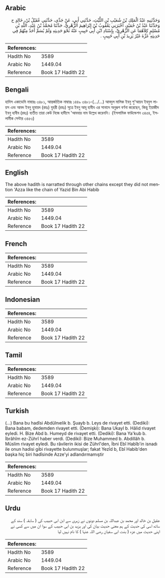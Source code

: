 ## Arabic


<div dir="rtl" lang="ar" style={{fontSize:'larger',backgroundColor:'#f8f9fa',padding:20}}>
وَحَدَّثَنِيهِ عَبْدُ الْمَلِكِ بْنُ شُعَيْبِ بْنِ اللَّيْثِ، حَدَّثَنِي أَبِي، عَنْ جَدِّي، حَدَّثَنِي عُقَيْلُ بْنُ، خَالِدٍ ح وَحَدَّثَنَا عَبْدُ بْنُ حُمَيْدٍ، أَخْبَرَنِي يَعْقُوبُ بْنُ إِبْرَاهِيمَ الزُّهْرِيُّ، حَدَّثَنَا مُحَمَّدُ بْنُ عَبْدِ، اللَّهِ بْنِ مُسْلِمٍ كِلاَهُمَا عَنِ الزُّهْرِيِّ، بِإِسْنَادِ ابْنِ أَبِي حَبِيبٍ عَنْهُ نَحْوَ حَدِيثِهِ وَلَمْ يُسَمِّ أَحَدٌ مِنْهُمْ فِي حَدِيثِهِ عَزَّةَ غَيْرُ يَزِيدَ بْنِ أَبِي حَبِيبٍ ‏.‏
</div>
<div style={{backgroundColor:'#f8f9fa',padding:20, marginBottom: 10}}><table> <thead> <tr> <th>References:</th> <th></th> </tr> </thead> <tbody><tr><td>Hadith No</td><td>3589</td></tr><tr><td>Arabic No</td><td>1449.04</td></tr><tr><td>Reference</td><td>Book 17 Hadith 22</td></tr></tbody></table></div>

## Bengali


<div dir="ltr" lang="bn" style={{fontSize:'larger',backgroundColor:'#f8f9fa',padding:20}}>
হাদিস একাডেমি নাম্বারঃ ৩৪৮১, আন্তর্জাতিক নাম্বারঃ ১৪৪৯ ৩৪৮১-(.../...) আবদুল মালিক ইবনু শু'আয়ব ইবনুল লায়স এবং আবদ ইবনু হুমায়দ (রহঃ) যুহরী (রহঃ) সূত্রে ইবনু আবূ হাবীব এর সানাদে অনুরূপ বর্ণনা করেছেন, কিন্তু ইয়াজীদ ইবনু হাবীব (রহঃ) ব্যতীত তারা কেউ নিজে হাদীসে 'আযযার নাম উল্লেখ করেননি। (ইসলামিক ফাউন্ডেশন ৩৪৫৪, ইসলামীক সেন্টার ৩৪৫৩)
</div>
<div style={{backgroundColor:'#f8f9fa',padding:20, marginBottom: 10}}><table> <thead> <tr> <th>References:</th> <th></th> </tr> </thead> <tbody><tr><td>Hadith No</td><td>3589</td></tr><tr><td>Arabic No</td><td>1449.04</td></tr><tr><td>Reference</td><td>Book 17 Hadith 22</td></tr></tbody></table></div>

## English


<div dir="ltr" lang="en" style={{fontSize:'larger',backgroundColor:'#f8f9fa',padding:20}}>
The above hadith is narratted through other chains except they did not mention 'Azza like the chain of Yazid Bin Abi Habib
</div>
<div style={{backgroundColor:'#f8f9fa',padding:20, marginBottom: 10}}><table> <thead> <tr> <th>References:</th> <th></th> </tr> </thead> <tbody><tr><td>Hadith No</td><td>3589</td></tr><tr><td>Arabic No</td><td>1449.04</td></tr><tr><td>Reference</td><td>Book 17 Hadith 22</td></tr></tbody></table></div>

## French


<div dir="ltr" lang="fr" style={{fontSize:'larger',backgroundColor:'#f8f9fa',padding:20}}>

</div>
<div style={{backgroundColor:'#f8f9fa',padding:20, marginBottom: 10}}><table> <thead> <tr> <th>References:</th> <th></th> </tr> </thead> <tbody><tr><td>Hadith No</td><td>3589</td></tr><tr><td>Arabic No</td><td>1449.04</td></tr><tr><td>Reference</td><td>Book 17 Hadith 22</td></tr></tbody></table></div>

## Indonesian


<div dir="ltr" lang="id" style={{fontSize:'larger',backgroundColor:'#f8f9fa',padding:20}}>

</div>
<div style={{backgroundColor:'#f8f9fa',padding:20, marginBottom: 10}}><table> <thead> <tr> <th>References:</th> <th></th> </tr> </thead> <tbody><tr><td>Hadith No</td><td>3589</td></tr><tr><td>Arabic No</td><td>1449.04</td></tr><tr><td>Reference</td><td>Book 17 Hadith 22</td></tr></tbody></table></div>

## Tamil


<div dir="ltr" lang="ta" style={{fontSize:'larger',backgroundColor:'#f8f9fa',padding:20}}>

</div>
<div style={{backgroundColor:'#f8f9fa',padding:20, marginBottom: 10}}><table> <thead> <tr> <th>References:</th> <th></th> </tr> </thead> <tbody><tr><td>Hadith No</td><td>3589</td></tr><tr><td>Arabic No</td><td>1449.04</td></tr><tr><td>Reference</td><td>Book 17 Hadith 22</td></tr></tbody></table></div>

## Turkish


<div dir="ltr" lang="tr" style={{fontSize:'larger',backgroundColor:'#f8f9fa',padding:20}}>
(…) Bana bu hadîsi Abdülnıelik b. Şuayb b. Leys de rivayet etti. (Dediki): Bana babam, dedemden rivayet etti. (Demişki): Bana Ukayl b. Hâlid rivayet eyledi. H. Bize Abd b. Humeyd de rivayet etti. (Dediki): Bana Ya'kub b. İbrâhîm ez-Zührî haber verdi. (Dediki): Bize Muhammed b. Abdillâh b. Müslim rivayet eyledi. Bu râvilerin ikisi de Zührî'den, İbni Ebî Habîb'in isnadı ile onun hadisi gibi rivayette bulunmuşlar; fakat Yezîd b, Ebî Habib'den başka hiç biri hadîsinde Azze'yi adlandırmamıştir
</div>
<div style={{backgroundColor:'#f8f9fa',padding:20, marginBottom: 10}}><table> <thead> <tr> <th>References:</th> <th></th> </tr> </thead> <tbody><tr><td>Hadith No</td><td>3589</td></tr><tr><td>Arabic No</td><td>1449.04</td></tr><tr><td>Reference</td><td>Book 17 Hadith 22</td></tr></tbody></table></div>

## Urdu


<div dir="rtl" lang="ur" style={{fontSize:'larger',backgroundColor:'#f8f9fa',padding:20}}>
عقیل بن خالد اور محمد بن عبداللہ بن مسلم دونوں نے زہری سے ابن ابی حبیب کی ( سابقہ ) سند کے ساتھ اسی کی حدیث کے ہم معنی حدیث بیان کی اور یزید بن ابی حبیب کے سوا ان میں سے کسی نے اپنی حدیث میں عزہ ( بنت ابی سفیان رضی اللہ عنہا ) کا نام نہیں لیا
</div>
<div style={{backgroundColor:'#f8f9fa',padding:20, marginBottom: 10}}><table> <thead> <tr> <th>References:</th> <th></th> </tr> </thead> <tbody><tr><td>Hadith No</td><td>3589</td></tr><tr><td>Arabic No</td><td>1449.04</td></tr><tr><td>Reference</td><td>Book 17 Hadith 22</td></tr></tbody></table></div>